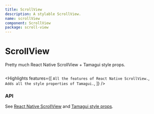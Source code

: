 ```yaml
---
title: ScrollView
description: A stylable ScrollView.
name: scrollView
component: ScrollView
package: scroll-view
---
```


# ScrollView

<Description>Pretty much React Native ScrollView + Tamagui style props.</Description>

<HeroContainer>
  <ScrollViewDemo />
</HeroContainer>

```tsx hero template=ScrollView

```

<Highlights
  features={[
    `All the features of React Native ScrollView.`,
    `Adds all the style properties of Tamagui.`,
  ]}
/>

### API

See [React Native ScrollView](https://reactnative.dev/docs/scrollview) and [Tamagui style props](https://tamagui.dev/docs/intro/props).
